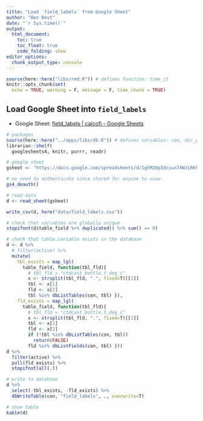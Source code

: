 ```yaml
---
title: "Load `field_labels` from Google Sheet"
author: "Ben Best"
date: "`r Sys.time()`"
output: 
  html_document:
    toc: true
    toc_float: true
    code_folding: show
editor_options: 
  chunk_output_type: console
---
```


```r
source(here::here("libs/rmd.R")) # defines function: time_it
knitr::opts_chunk$set(
  echo = TRUE, warning = F, message = F, time_chunk = TRUE)
```

## Load Google Sheet into `field_labels`

* Google Sheet: [field_labels | calcofi - Google Sheets](https://docs.google.com/spreadsheets/d/1ghM30pIdcsun7XWzLRKh4EilUplN60YdHayfiilPFwE/edit?pli=1#gid=0)

```r
# packages
source(here::here("../apps/libs/db.R")) # defines variables: con, dir_gdrive
librarian::shelf(
  googlesheets4, knitr, purrr, readr)

# google sheet
gsheet <- "https://docs.google.com/spreadsheets/d/1ghM30pIdcsun7XWzLRKh4EilUplN60YdHayfiilPFwE/edit"

# no need to authenticate since shared for anyone to view
gs4_deauth() 

# read data
d <- read_sheet(gsheet)

write_csv(d, here("data/field_labels.csv"))

# check that variables are globally unique
stopifnot(d$table_field %>% duplicated() %>% sum() == 0)

# check that table.variable exists in the database
d <- d %>% 
  # filter(active) %>% 
  mutate(
    tbl_exists = map_lgl(
      table_field, function(tbl_fld){
        # tbl_fld = "ctdcast_bottle.t_deg_c"
        x <- strsplit(tbl_fld, ".", fixed=T)[[1]]
        tbl <- x[1]
        fld <- x[2]
        tbl %in% dbListTables(con, tbl) }),
    fld_exists = map_lgl(
      table_field, function(tbl_fld){
        # tbl_fld = "ctdcast_bottle.t_deg_c"
        x <- strsplit(tbl_fld, ".", fixed=T)[[1]]
        tbl <- x[1]
        fld <- x[2]
        if (!tbl %in% dbListTables(con, tbl))
          return(FALSE)
        fld %in% dbListFields(con, tbl) }))
d %>% 
  filter(active) %>% 
  pull(fld_exists) %>% 
  stopifnot(all(.))

# write to database
d %>% 
  select(-tbl_exists, -fld_exists) %>% 
  dbWriteTable(con, "field_labels", ., overwrite=T)

# show table
kable(d)
```
